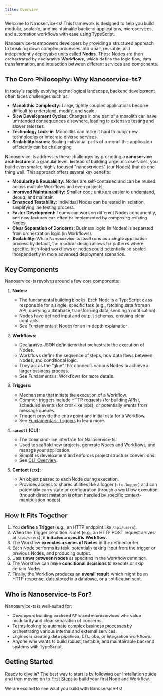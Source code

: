 ```yaml
---
title: Overview
---
```


Welcome to Nanoservice-ts! This framework is designed to help you build modular, scalable, and maintainable backend applications, microservices, and automation workflows with ease using TypeScript.

Nanoservice-ts empowers developers by providing a structured approach to breaking down complex processes into small, reusable, and independently deployable units called **Nodes**. These Nodes are then orchestrated by declarative **Workflows**, which define the logic flow, data transformation, and interaction between different services and components.

## The Core Philosophy: Why Nanoservice-ts?

In today's rapidly evolving technological landscape, backend development often faces challenges such as:

-   **Monolithic Complexity:** Large, tightly coupled applications become difficult to understand, modify, and scale.
-   **Slow Development Cycles:** Changes in one part of a monolith can have unintended consequences elsewhere, leading to extensive testing and slower releases.
-   **Technology Lock-in:** Monoliths can make it hard to adopt new technologies or integrate diverse services.
-   **Scalability Issues:** Scaling individual parts of a monolithic application efficiently can be challenging.

Nanoservice-ts addresses these challenges by promoting a **nanoservice architecture** at a granular level. Instead of building large microservices, you build even smaller, highly focused "nanoservices" (our Nodes) that do one thing well. This approach offers several key benefits:

-   **Modularity & Reusability:** Nodes are self-contained and can be reused across multiple Workflows and even projects.
-   **Improved Maintainability:** Smaller code units are easier to understand, debug, and maintain.
-   **Enhanced Testability:** Individual Nodes can be tested in isolation, simplifying the testing process.
-   **Faster Development:** Teams can work on different Nodes concurrently, and new features can often be implemented by composing existing Nodes.
-   **Clear Separation of Concerns:** Business logic (in Nodes) is separated from orchestration logic (in Workflows).
-   **Scalability:** While Nanoservice-ts itself runs as a single application process by default, the modular design allows for patterns where specific, high-load workflows or nodes could potentially be scaled independently in more advanced deployment scenarios.

## Key Components

Nanoservice-ts revolves around a few core components:

1.  **Nodes:**
    -   The fundamental building blocks. Each Node is a TypeScript class responsible for a single, specific task (e.g., fetching data from an API, querying a database, transforming data, sending a notification).
    -   Nodes have defined input and output schemas, ensuring clear contracts.
    -   See [Fundamentals: Nodes](./nodes.mdx) for an in-depth explanation.

2.  **Workflows:**
    -   Declarative JSON definitions that orchestrate the execution of Nodes.
    -   Workflows define the sequence of steps, how data flows between Nodes, and conditional logic.
    -   They act as the "glue" that connects various Nodes to achieve a larger business process.
    -   See [Fundamentals: Workflows](./workflows.mdx) for more details.

3.  **Triggers:**
    -   Mechanisms that initiate the execution of a Workflow.
    -   Common triggers include HTTP requests (for building APIs), scheduled events (for cron-like jobs), or potentially events from message queues.
    -   Triggers provide the entry point and initial data for a Workflow.
    -   See [Fundamentals: Triggers](./triggers.mdx) to learn more.

4.  **`nanoctl` (CLI):**
    -   The command-line interface for Nanoservice-ts.
    -   Used to scaffold new projects, generate Nodes and Workflows, and manage your application.
    -   Simplifies development and enforces project structure conventions.
    -   See [CLI: Overview](./../cli/overview.mdx).

5.  **Context (`ctx`):**
    -   An object passed to each Node during execution.
    -   Provides access to shared utilities like a logger (`ctx.logger`) and can potentially carry state or configuration through a workflow execution (though direct mutation is often handled by specific context-manipulation nodes).

## How It Fits Together

1.  You **define a Trigger** (e.g., an HTTP endpoint like `/api/users`).
2.  When the Trigger condition is met (e.g., an HTTP POST request arrives at `/api/users`), it **initiates a specific Workflow**.
3.  The Workflow **executes a series of Nodes** in the defined order.
4.  Each Node performs its task, potentially taking input from the trigger or previous Nodes, and producing output.
5.  Data **flows between Nodes** as specified in the Workflow definition.
6.  The Workflow can make **conditional decisions** to execute or skip certain Nodes.
7.  Finally, the Workflow produces an **overall result**, which might be an HTTP response, data stored in a database, or a notification sent.

## Who is Nanoservice-ts For?

Nanoservice-ts is well-suited for:

-   Developers building backend APIs and microservices who value modularity and clear separation of concerns.
-   Teams looking to automate complex business processes by orchestrating various internal and external services.
-   Engineers creating data pipelines, ETL jobs, or integration workflows.
-   Anyone who wants to build robust, testable, and maintainable backend systems with TypeScript.

## Getting Started

Ready to dive in? The best way to start is by following our [Installation](./installation.mdx) guide and then moving on to [First Steps](./first-steps.mdx) to build your first Node and Workflow.

We are excited to see what you build with Nanoservice-ts!
